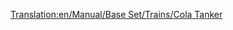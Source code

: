 [[Translation:en/Manual/Base Set/Trains/Cola Tanker]]
{{nl/Manual/Base Set/Trains/Wagons|Naam=Colatanker
|Afbeelding=[[File:en/Manual/Base Set/Trains/Colatanker.png]]
|NormaalKosten=£1,066 ($2,132)
|NormaalGewicht=24 / 49 t
|NormaalCapaciteit=25,000 liter cola
|MonoKosten="
|MonoGewicht=24 / 54 t
|MonoCapaciteit=30,000 liter cola
|MagKosten="
|MagGewicht=24 / 56 t
|MagCapaciteit=32,000 liter cola
|Omschrijving=Een tanker voor het transporteren van cola in het speelgoedklimaat.
}}